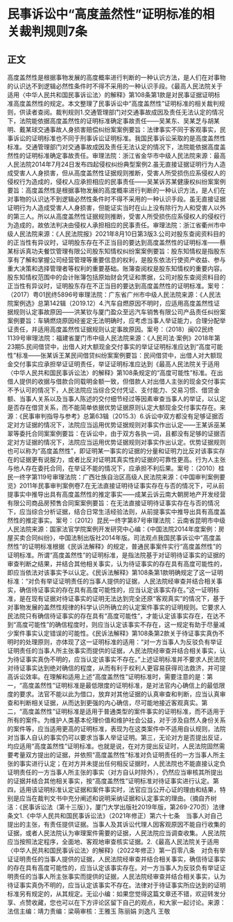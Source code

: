 # 民事诉讼中“高度盖然性”证明标准的相关裁判规则7条
## 正文
高度盖然性是根据事物发展的高度概率进行判断的一种认识方法，是人们在对事物的认识达不到逻辑必然性条件时不得不采用的一种认识手段。《最高人民法院关于适用〈中华人民共和国民事诉讼法〉的解释》第108条第1款是对民事证据证明标准高度盖然性的规定。本文整理了民事诉讼中“高度盖然性”证明标准的相关裁判规则，供读者查阅。裁判规则1.交通管理部门对交通事故成因及责任无法认定的情况下，法院能依据高度盖然性的证明标准确定事故责任——吴某东、吴某芝与胡某明、戴某球交通事故人身损害赔偿纠纷案案例要旨：法律事实不同于客观事实，民事诉讼的证明标准也不同于刑事诉讼证明标准。我国民事诉讼采取的是高度盖然性标准。交通管理部门对交通事故成因及责任无法认定的情况下，法院能依据高度盖然性的证明标准确定事故责任。审理法院：浙江省金华市中级人民法院来源：最高人民法院2014年7月24日发布四起侵权纠纷典型案例2.虽无直接证据证明行为人造成受害人人身损害，但从高度盖然性证据规则推断，受害人所受损伤应系侵权人的侵权行为造成的，侵权人应承担相应的民事责任——吴某诉苏某健康权纠纷案案例要旨：高度盖然性是根据事物发展的高度概率进行判断的一种认识方法，是人们在对事物的认识达不到逻辑必然性条件时不得不采用的一种认识手段。虽无直接证据证明行为人造成受害人人身损害，但能证实当时在山上没有除行为人和受害人以外的第三人。所以从高度盖然性证据规则推断，受害人所受损伤应系侵权人的侵权行为造成的，故依法判决由侵权人承担相应的民事责任。审理法院：浙江省衢州市中级人民法院来源：《人民法院报》2021年8月10日第3版3.公司对股东查阅资料目的的正当性有异议时，证明股东存在不正当目的要达到高度盖然性的证明标准——蔡某标诉真功夫餐饮管理有限公司股东知情权纠纷案案例要旨：股东知情权是指股东享有了解和掌握公司经营管理等重要信息的权利，是股东依法行使资产收益、参与重大决策和选择管理者等权利的重要基础。账簿查阅权是股东知情权的重要内容。股东知情权范围中的会计账簿包括原始财会凭证和票据，公司对股东查阅资料目的正当性有异议时，证明股东存在不正当目的要达到高度盖然性的证明标准。案号：（2017）粤01民终5896号审理法院：广东省广州市中级人民法院来源：《人民法院案例选》总第142辑（2019.12）4.汽车自燃原因不明时，应适用高度盖然性证据规则认定事故原因——洪某钦与厦门盈众至远汽车销售有限公司产品责任纠纷案案例要旨：车辆燃烧原因经鉴定无法明确时，应考虑当事人举证能力，合理分配举证责任，并适用高度盖然性证据规则认定事故原因。案号：（2018）闽02民终1139号审理法院：福建省厦门市中级人民法院来源：《人民司法·案例》2018年第23期5.民间借贷中，出借人对大额现金交付事实的举证证明标准应达到“高度可能性”标准——张某诉王某民间借贷纠纷案案例要旨：民间借贷中，出借人对大额现金交付事实应承担举证证明责任，举证证明标准应达到《最高人民法院关于适用〈中华人民共和国民事诉讼法〉的解释》第108条规定的“高度可能性”标准。在出借人提供的收据与借款合同载明金额一致，但借款人对出借人主张的现金交付事实不予认可的情况下，人民法院应当综合交付凭证、支付能力、交易习惯、借贷金额、当事人关系以及当事人陈述的交付细节经过等因素审查当事人的举证，以认定是否存在借贷关系，而不能简单依据优势证据原则认定大额现金交付事实存在。来源：《民事审判指导与参考》总第63辑（2015.3）6.诉讼中双方都没有足够证据否定对方证据的情况下，法院应当运用优势证据规则对事实作出认定——王某诉巫某翠等委托合同案案例要旨：在诉讼中，由于双方各执一词，且都没有足够的证据否定对方证据的情况下，法院应当运用优势证据规则对事实作出认定。优势证据规则也可以称为“高度盖然性”，即证明某一事实的证据的分量和证明力比反对该事实存在的证据更有说服力，或者比反对证明其真实性的证据的可靠性更高。行为人主张与他人存在委托合同，在举证不能的情况下，应承担不利后果。案号：（2010）桂民一终字第119号审理法院：广西壮族自治区高级人民法院来源：《中国审判案例要览》2011年民事审判案例卷7.在无法直接证明待证事实存在与否的情况下，可从前提事实中推导出具有高度盖然性的推定事实——成某云诉云南大朝房地产开发经营有限公司商品房预售合同案案例要旨：在无法直接证明待证事实存在与否的情况下，应当综合分析证据，结合日常生活经验法则，从前提事实中推导出具有高度盖然性的推定事实。案号：（2012）昆民一终字第87号审理法院：云南省昆明市中级人民法院来源：国家法官学院案例开发研究中心编：《中国法院2014年度案例：房屋买卖合同纠纷》，中国法制出版社2014年版。司法观点我国民事诉讼中“高度盖然性”的证明标准根据《民诉法解释》的规定，普通民事案件实行“高度盖然性”的证明标准。所谓“高度盖然性”的证明标准，是指法院基于对证明待证事实的证据的审查判断之结果，并结合其他相关事实，认为待证事实的存在具有高度可能性的，即应当依法对该事实予以认定。《民诉法解释》第108条第1款明确规定了这一证明标准：“对负有举证证明责任的当事人提供的证据，人民法院经审查并结合相关事实，确信待证事实的存在具有高度可能性的，应当认定该事实存在。”这一证明标准，是在现有证据对待证事实的证明无法达到完全还原“客观真实”的情况下，基于对事物发展的盖然性规律的科学认识所确立的认定案件事实的证明规则。它要求人民法院只有确信待证事实的存在具有“高度可能性”，才能认定该事实存在，在达不到“高度可能性”的确信程度时，则应当认定该事实不存在，这一规定有助于尽量减少案件事实认定错误的可能性。《民诉法解释》第108条第2款关于待证事实真伪不明时的处理原则，亦体现了这一证明标准的适用：“对一方当事人为反驳负有举证证明责任的当事人所主张事实而提供的证据，人民法院经审查并结合相关事实，认为待证事实真伪不明的，应当认定该事实不存在。”上述证明标准并不要求人民法院对待证事实达到绝对确信的程度，从而有利于权利人更容易获得司法救济，并可提高诉讼效率。在理解和适用上述“高度盖然性”证明标准时，需要注意的是：第一，“高度盖然性”证明标准是最低限度的证明标准，是对法官内心确信上的最低限度的要求。法官不能以此为借口，放弃对其他证据的认真审查和判断，应当认真审查和判断相关证据，从而达到更强的内心确信，尽可能地接近客观真实。第二，“高度盖然性”证明标准是适用于普通类型的案件事实的证明标准，而不适用于所有的案件。为维护人类基本伦理价值和维护社会公益，对于涉及自然人身份关系的案件等，应当适用更高的证明标准，表现为在这类案件中不适用自认规则，法院对当事人自认的事实仍可以要求当事人举证证明。第三，无论对方是否提出反证，均应适用“高度盖然性”证明标准。也就是说，在对方提出反证时，人民法院固然需要考量双方提出的证据，并依照“高度盖然性”标准对负证明责任的一方当事人所主张的事实进行认定；在对方并未提出任何相反证据时，人民法院也不能直接认定负证明责任的一方当事人所主张的事实（对方自认时除外），仍然应当审核其所提出的证据并结合其他相关事实，按“高度盖然性”证明标准对待证事实进行认定。第四，适用该证明标准认定证据和案件事实时，法官应当公开心证的理由和结果，特别是应当在裁判文书中充分阐述和说明采纳证据和认定事实的理由。（摘自齐树洁：《民事诉讼法（第十三版）》，厦门大学出版社2019年版，第269-270页）法律条文1.《中华人民共和国民事诉讼法》（2021年修正）第六十七条　当事人对自己提出的主张，有责任提供证据。当事人及其诉讼代理人因客观原因不能自行收集的证据，或者人民法院认为审理案件需要的证据，人民法院应当调查收集。人民法院应当按照法定程序，全面地、客观地审查核实证据。2.《最高人民法院关于适用〈中华人民共和国民事诉讼法〉的解释》（2022年修正）第一百零八条　对负有举证证明责任的当事人提供的证据，人民法院经审查并结合相关事实，确信待证事实的存在具有高度可能性的，应当认定该事实存在。对一方当事人为反驳负有举证证明责任的当事人所主张事实而提供的证据，人民法院经审查并结合相关事实，认为待证事实真伪不明的，应当认定该事实不存在。法律对于待证事实所应达到的证明标准另有规定的，从其规定。无讼小编：如果您觉得这篇文章还不错，欢迎转发分享、点赞收藏，您也可以在下方评论区留下自己的观点，和大家一起讨论。来源：法信主编：靖力责编：梁萌审核：王雅玉 陈丽娟 刘逸凡 王敬